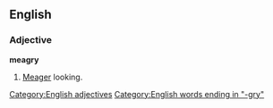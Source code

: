 ==English==

===Adjective===
'''meagry'''

# {{rare}} {{archaic}} [[meager|Meager]] looking.

[[Category:English adjectives]]
[[Category:English words ending in "-gry"]]